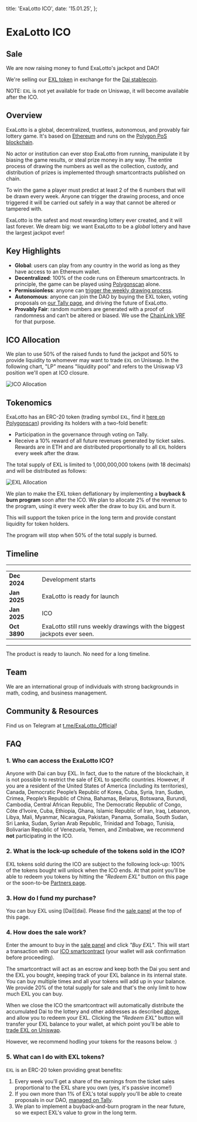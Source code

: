 
  title: 'ExaLotto ICO',
  date: '15.01.25',
};

# ExaLotto ICO

## Sale

We are now raising money to fund ExaLotto's jackpot and DAO!

We're selling our [EXL token][exl-polygonscan] in exchange for the [Dai stablecoin][dai-uniswap].

<ICOForm />

NOTE: `EXL` is not yet available for trade on Uniswap, it will become available after the ICO.

## Overview

ExaLotto is a global, decentralized, trustless, autonomous, and provably fair lottery game. It's
based on [Ethereum][ethereum] and runs on the [Polygon PoS blockchain][polygon].

No actor or institution can ever stop ExaLotto from running, manipulate it by biasing the game
results, or steal prize money in any way. The entire process of drawing the numbers as well as the
collection, custody, and distribution of prizes is implemented through smartcontracts published on
chain.

To win the game a player must predict at least 2 of the 6 numbers that will be drawn every week.
Anyone can trigger the drawing process, and once triggered it will be carried out safely in a way
that cannot be altered or tampered with.

ExaLotto is the safest and most rewarding lottery ever created, and it will last forever. We dream
big: we want ExaLotto to be a _global_ lottery and have the largest jackpot ever!

## Key Highlights

- **Global**: users can play from any country in the world as long as they have access to an
  Ethereum wallet.
- **Decentralized**: 100% of the code runs on Ethereum smartcontracts. In principle, the game can be
  played using [Polygonscan][exalotto-polygonscan] alone.
- **Permissionless**: anyone can [trigger the weekly drawing process][draw].
- **Autonomous**: anyone can join the DAO by buying the EXL token, voting proposals on
  [our Tally page][exalotto-tally], and driving the future of ExaLotto.
- **Provably Fair**: random numbers are generated with a proof of randomness and can’t be altered or
  biased. We use the [ChainLink VRF][chainlink-vrf] for that purpose.

## ICO Allocation

We plan to use 50% of the raised funds to fund the jackpot and 50% to provide liquidity to whomever
may want to trade `EXL` on Uniswap. In the following chart, "LP" means "liquidity pool" and refers
to the Uniswap V3 position we'll open at ICO closure.

![ICO Allocation](/images/fund_allocation.svg)

## Tokenomics

ExaLotto has an ERC-20 token (trading symbol `EXL`, find it [here on Polygonscan][exl-polygonscan])
providing its holders with a two-fold benefit:

- Participation in the governance through voting on Tally.
- Receive a 10% reward of all future revenues generated by ticket sales. Rewards are in ETH and are
  distributed proportionally to all `EXL` holders every week after the draw.

The total supply of EXL is limited to 1,000,000,000 tokens (with 18 decimals) and will be
distributed as follows:

![EXL Allocation](/images/exl_allocation.svg)

We plan to make the EXL token deflationary by implementing a **buyback & burn program** soon after
the ICO. We plan to allocate 2% of the revenue to the program, using it every week after the draw to
buy `EXL` and burn it.

This will support the token price in the long term and provide constant liquidity for token holders.

The program will stop when 50% of the total supply is burned.

## Timeline

---

<table>
  <tbody>
    <tr>
      <td>
        <strong>Dec 2024&nbsp;</strong>
      </td>
      <td>&nbsp;Development starts</td>
    </tr>
    <tr>
      <td>
        <strong>Jan 2025&nbsp;</strong>
      </td>
      <td>&nbsp;ExaLotto is ready for launch</td>
    </tr>
    <tr>
      <td>
        <strong>Jan 2025&nbsp;</strong>
      </td>
      <td>&nbsp;ICO</td>
    </tr>
    <tr>
      <td>
        <strong>Oct 3890&nbsp;</strong>
      </td>
      <td>&nbsp;ExaLotto still runs weekly drawings with the biggest jackpots ever seen.</td>
    </tr>
  </tbody>
</table>

---

The product is ready to launch. No need for a long timeline.

## Team

We are an international group of individuals with strong backgrounds in math, coding, and business
management.

## Community & Resources

Find us on Telegram at [t.me/ExaLotto_Official][exalotto-telegram]!

## FAQ

### 1. Who can access the ExaLotto ICO?

Anyone with Dai can buy EXL. In fact, due to the nature of the blockchain, it is not possible to
restrict the sale of EXL to specific countries. However, if you are a resident of the United States
of America (including its territories), Canada, Democratic People’s Republic of Korea, Cuba, Syria,
Iran, Sudan, Crimea, People’s Republic of China, Bahamas, Belarus, Botswana, Burundi, Cambodia,
Central African Republic, The Democratic Republic of Congo, Côte d’Ivoire, Cuba, Ethiopia, Ghana,
Islamic Republic of Iran, Iraq, Lebanon, Libya, Mali, Myanmar, Nicaragua, Pakistan, Panama, Somalia,
South Sudan, Sri Lanka, Sudan, Syrian Arab Republic, Trinidad and Tobago, Tunisia, Bolivarian
Republic of Venezuela, Yemen, and Zimbabwe, we recommend **not** participating in the ICO.

### 2. What is the lock-up schedule of the tokens sold in the ICO?

EXL tokens sold during the ICO are subject to the following lock-up: 100% of the tokens bought will
unlock when the ICO ends. At that point you'll be able to redeem you tokens by hitting the _"Redeem
EXL"_ button on this page or the soon-to-be [Partners page][partners].

### 3. How do I fund my purchase?

You can buy EXL using [Dai][dai]. Please find the [sale panel][sale-panel] at the top of this page.

### 4. How does the sale work?

Enter the amount to buy in the [sale panel][sale-panel] and click _"Buy EXL"_. This will start a
transaction with our [ICO smartcontract][ico-polygonscan] (your wallet will ask confirmation before
proceeding).

The smartcontract will act as an escrow and keep both the Dai you sent and the EXL you bought,
keeping track of your EXL balance in its internal state. You can buy multiple times and all your
tokens will add up in your balance. We provide 20% of the total supply for sale and that's the only
limit to how much EXL you can buy.

When we close the ICO the smartcontract will automatically distribute the accumulated Dai to the
lottery and other addresses as described [above][ico-allocation], and allow you to redeem your EXL.
Clicking the _"Redeem EXL"_ button will transfer your EXL balance to your wallet, at which point
you'll be able to [trade EXL on Uniswap][exl-uniswap].

However, we recommend hodling your tokens for the reasons below. :)

### 5. What can I do with EXL tokens?

`EXL` is an ERC-20 token providing great benefits:

1. Every week you'll get a share of the earnings from the ticket sales proportional to the EXL
   share you own (yes, it's passive income!)
1. If you own more than 1% of EXL's total supply you'll be able to create proposals in our DAO,
   [managed on Tally][exalotto-tally].
1. We plan to implement a buyback-and-burn program in the near future, so we expect EXL's value to
   grow in the long term.

[chainlink-vrf]: https://chain.link/vrf
[dai-uniswap]: https://app.uniswap.org/explore/tokens/polygon/0x8f3cf7ad23cd3cadbd9735aff958023239c6a063
[draw]: /draw
[exl-polygonscan]: https://polygonscan.com/token/0xE2F3057445e4ce9F78F56Ae00409C2C00165b49c
[exl-uniswap]: https://app.uniswap.org/#/tokens/polygon/0xE2F3057445e4ce9F78F56Ae00409C2C00165b49c
[ethereum]: https://ethereum.org
[exalotto-polygonscan]: https://polygonscan.com/address/0xbeEfa6D02a429209d08cAC7a4247C60700bb4DB5#readProxyContract
[exalotto-tally]: https://www.tally.xyz/gov/exalotto
[exalotto-telegram]: https://t.me/ExaLotto_Official
[ico-allocation]: #ico-allocation
[ico-polygonscan]: https://polygonscan.com/address/0xd825A72dd97A7d9Df1E664237a5275B46F8f365B
[partners]: /partners
[polygon]: https://polygon.technology/polygon-pos
[sale-panel]: #sale


